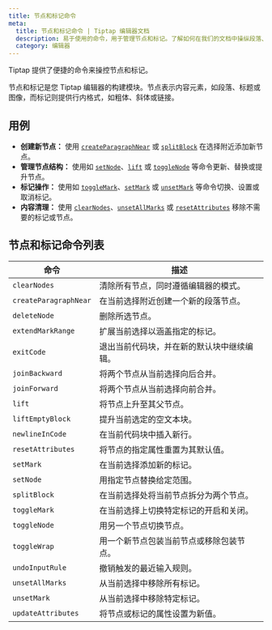```yaml
---
title: 节点和标记命令
meta:
  title: 节点和标记命令 | Tiptap 编辑器文档
  description: 易于使用的命令，用于管理节点和标记。了解如何在我们的文档中操纵段落、标题和行内样式。
  category: 编辑器
---
```


Tiptap 提供了便捷的命令来操控节点和标记。

节点和标记是您 Tiptap 编辑器的构建模块。节点表示内容元素，如段落、标题或图像，而标记则提供行内格式，如粗体、斜体或链接。

## 用例

- **创建新节点：** 使用 [`createParagraphNear`](/editor/api/commands/nodes-and-marks/create-paragraph-near) 或 [`splitBlock`](/editor/api/commands/nodes-and-marks/split-block) 在选择附近添加新节点。
- **管理节点结构：** 使用如 [`setNode`](/editor/api/commands/nodes-and-marks/set-node)、[`lift`](/editor/api/commands/nodes-and-marks/lift) 或 [`toggleNode`](/editor/api/commands/nodes-and-marks/toggle-node) 等命令更新、替换或提升节点。
- **标记操作：** 使用如 [`toggleMark`](/editor/api/commands/nodes-and-marks/toggle-mark)、[`setMark`](/editor/api/commands/nodes-and-marks/set-mark) 或 [`unsetMark`](/editor/api/commands/nodes-and-marks/unset-mark) 等命令切换、设置或取消标记。
- **内容清理：** 使用 [`clearNodes`](/editor/api/commands/nodes-and-marks/clear-nodes)、[`unsetAllMarks`](/editor/api/commands/nodes-and-marks/unset-all-marks) 或 [`resetAttributes`](/editor/api/commands/nodes-and-marks/reset-attributes) 移除不需要的标记或节点。

## 节点和标记命令列表

| 命令                   | 描述                                                                       |
| --------------------- | -------------------------------------------------------------------------- |
| `clearNodes`          | 清除所有节点，同时遵循编辑器的模式。                                       |
| `createParagraphNear` | 在当前选择附近创建一个新的段落节点。                                      |
| `deleteNode`          | 删除所选节点。                                                            |
| `extendMarkRange`     | 扩展当前选择以涵盖指定的标记。                                            |
| `exitCode`            | 退出当前代码块，并在新的默认块中继续编辑。                                |
| `joinBackward`        | 将两个节点从当前选择向后合并。                                            |
| `joinForward`         | 将两个节点从当前选择向前合并。                                            |
| `lift`                | 将节点上升至其父节点。                                                    |
| `liftEmptyBlock`      | 提升当前选定的空文本块。                                                  |
| `newlineInCode`       | 在当前代码块中插入新行。                                                  |
| `resetAttributes`     | 将节点的指定属性重置为其默认值。                                          |
| `setMark`             | 在当前选择添加新的标记。                                                  |
| `setNode`             | 用指定节点替换给定范围。                                                  |
| `splitBlock`          | 在当前选择处将当前节点拆分为两个节点。                                    |
| `toggleMark`          | 在当前选择上切换特定标记的开启和关闭。                                    |
| `toggleNode`          | 用另一个节点切换节点。                                                    |
| `toggleWrap`          | 用一个新节点包装当前节点或移除包装节点。                                  |
| `undoInputRule`       | 撤销触发的最近输入规则。                                                  |
| `unsetAllMarks`       | 从当前选择中移除所有标记。                                                |
| `unsetMark`           | 从当前选择中移除特定标记。                                                |
| `updateAttributes`    | 将节点或标记的属性设置为新值。                                            |